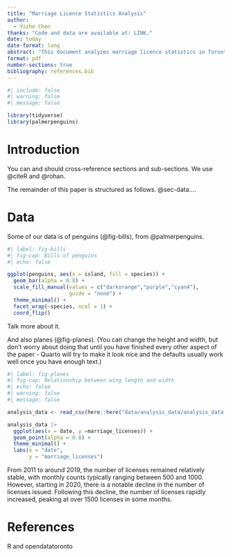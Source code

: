 ```yaml
---
title: "Marriage Licence Statistics Analysis"
author: 
  - Yizhe Chen
thanks: "Code and data are available at: LINK."
date: today
date-format: long
abstract: "This document analyzes marriage licence statistics in Toronto using simulated and real data."
format: pdf
number-sections: true
bibliography: references.bib
---
```


```r
#| include: false
#| warning: false
#| message: false

library(tidyverse)
library(palmerpenguins)
```


# Introduction

You can and should cross-reference sections and sub-sections. We use @citeR and @rohan.

The remainder of this paper is structured as follows. @sec-data....



# Data {#sec-data}

Some of our data is of penguins (@fig-bills), from @palmerpenguins.

```r
#| label: fig-bills
#| fig-cap: Bills of penguins
#| echo: false

ggplot(penguins, aes(x = island, fill = species)) +
  geom_bar(alpha = 0.8) +
  scale_fill_manual(values = c("darkorange","purple","cyan4"),
                    guide = "none") +
  theme_minimal() +
  facet_wrap(~species, ncol = 1) +
  coord_flip()
```

Talk more about it.

And also planes (@fig-planes). (You can change the height and width, but don't worry about doing that until you have finished every other aspect of the paper - Quarto will try to make it look nice and the defaults usually work well once you have enough text.)

```r
#| label: fig-planes
#| fig-cap: Relationship between wing length and width
#| echo: false
#| warning: false
#| message: false

analysis_data <- read_csv(here::here("data/analysis_data/analysis_data.csv"))

analysis_data |> 
  ggplot(aes(x = date, y =marriage_licenses)) +
  geom_point(alpha = 0.8) +
  theme_minimal() +
  labs(x = "date",
       y = "marriage_licenses")
```

From 2011 to around 2019, the number of licenses remained relatively stable, with monthly counts typically ranging between 500 and 1000. However, starting in 2020, there is a notable decline in the number of licenses issued. Following this decline, the number of licenses rapidly increased, peaking at over 1500 licenses in some months.



# References

R and opendatatoronto

